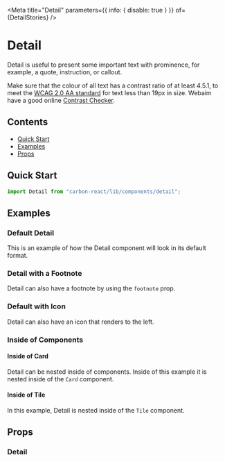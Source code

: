 

<Meta title="Detail" parameters={{ info: { disable: true } }} of={DetailStories} />

# Detail

Detail is useful to present some important text with prominence, for example, a quote, instruction, or callout.

Make sure that the colour of all text has a contrast ratio of at least 4.5.1,
to meet the [WCAG 2.0 AA standard](https://www.w3.org/TR/UNDERSTANDING-WCAG20/visual-audio-contrast-contrast.html "WCAG 2.0 AA standard")
for text less than 19px in size. Webaim have a good online [Contrast Checker](http://webaim.org/resources/contrastchecker/ "Contrast Checker").

## Contents

- [Quick Start](#quick-start)
- [Examples](#examples)
- [Props](#props)

## Quick Start

```javascript
import Detail from "carbon-react/lib/components/detail";
```

## Examples

### Default Detail

This is an example of how the Detail component will look in its default format.

<Canvas name="default" of={DetailStories.Default} />

### Detail with a Footnote

Detail can also have a footnote by using the `footnote` prop.

<Canvas name="with Footnote" of={DetailStories.DetailWithFootnote} />

### Default with Icon

Detail can also have an icon that renders to the left.

<Canvas name="with icon" of={DetailStories.DetailWithIcon} />

### Inside of Components

#### Inside of Card

Detail can be nested inside of components. Inside of this example it is nested inside of the `Card` component.

<Canvas name="inside of card" of={DetailStories.DetailInsideCard} />

#### Inside of Tile

In this example, Detail is nested inside of the `Tile` component.

<Canvas name="inside of tile" of={DetailStories.DetailInsideTile} />

## Props

### Detail

<ArgTypes of={DetailStories} />
